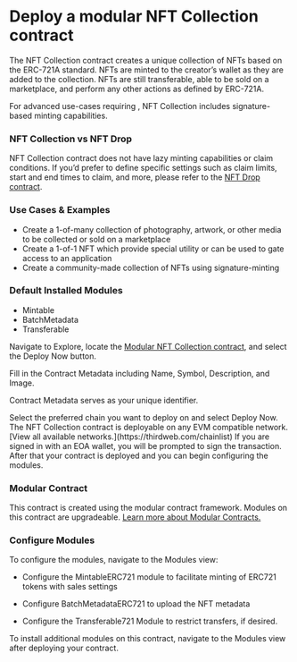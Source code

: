
# Deploy a modular NFT Collection contract

The NFT Collection contract creates a unique collection of NFTs based on the ERC-721A standard. NFTs are minted to the creator’s wallet as they are added to the collection. NFTs are still transferable, able to be sold on a marketplace, and perform any other actions as defined by ERC-721A.

For advanced use-cases requiring , NFT Collection includes signature-based minting capabilities.

<ContractDeployCard contractName="Modular NFT Collection" href="https://thirdweb.com/thirdweb.eth/ERC721CoreInitializable?module=eyJwdWJsaXNoZXIiOiJkZXBsb3llci50aGlyZHdlYi5ldGgiLCJtb2R1bGVJZCI6Ik1pbnRhYmxlRVJDNzIxIn0%3D&module=eyJwdWJsaXNoZXIiOiJkZXBsb3llci50aGlyZHdlYi5ldGgiLCJtb2R1bGVJZCI6IkJhdGNoTWV0YWRhdGFFUkM3MjEifQ%3D%3D&module=eyJwdWJsaXNoZXIiOiJkZXBsb3llci50aGlyZHdlYi5ldGgiLCJtb2R1bGVJZCI6IlRyYW5zZmVyYWJsZUVSQzcyMSJ9&displayName=Modular+NFT+Collection" />

### NFT Collection vs NFT Drop

NFT Collection contract does not have lazy minting capabilities or claim conditions. If you’d prefer to define specific settings such as claim limits, start and end times to claim, and more, please refer to the [NFT Drop contract](https://thirdweb.com/thirdweb.eth/ERC721CoreInitializable?module=eyJwdWJsaXNoZXIiOiJkZXBsb3llci50aGlyZHdlYi5ldGgiLCJtb2R1bGVJZCI6IkNsYWltYWJsZUVSQzcyMSJ9&module=eyJwdWJsaXNoZXIiOiJkZXBsb3llci50aGlyZHdlYi5ldGgiLCJtb2R1bGVJZCI6IkJhdGNoTWV0YWRhdGFFUkM3MjEifQ%3D%3D&module=eyJwdWJsaXNoZXIiOiJkZXBsb3llci50aGlyZHdlYi5ldGgiLCJtb2R1bGVJZCI6IlJveWFsdHlFUkM3MjEifQ%3D%3D&displayName=Modular+NFT+Drop).

### Use Cases & Examples

- Create a 1-of-many collection of photography, artwork, or other media to be collected or sold on a marketplace
- Create a 1-of-1 NFT which provide special utility or can be used to gate access to an application
- Create a community-made collection of NFTs using signature-minting

### Default Installed Modules

- Mintable
- BatchMetadata
- Transferable

<Steps>


<Step title="Locate Contract">

Navigate to Explore, locate the [Modular NFT Collection contract](https://thirdweb.com/thirdweb.eth/ERC721CoreInitializable?module=eyJwdWJsaXNoZXIiOiJkZXBsb3llci50aGlyZHdlYi5ldGgiLCJtb2R1bGVJZCI6Ik1pbnRhYmxlRVJDNzIxIn0%3D&module=eyJwdWJsaXNoZXIiOiJkZXBsb3llci50aGlyZHdlYi5ldGgiLCJtb2R1bGVJZCI6IkJhdGNoTWV0YWRhdGFFUkM3MjEifQ%3D%3D&module=eyJwdWJsaXNoZXIiOiJkZXBsb3llci50aGlyZHdlYi5ldGgiLCJtb2R1bGVJZCI6IlRyYW5zZmVyYWJsZUVSQzcyMSJ9&displayName=Modular+NFT+Collection), and select the Deploy Now button.

<DocImage src={collectionStep1} alt="Screenshot NFT Collection contract" />

</Step>

<Step title="Configure Contract Metadata">
Fill in the Contract Metadata including Name, Symbol, Description, and Image.

Contract Metadata serves as your unique identifier.

<DocImage src={collectionStep2} alt="Screenshot of NFT Collectionconfigure metadata" />


</Step>

<Step title="Select Chain">
Select the preferred chain you want to deploy on and select Deploy Now.

<DocImage src={collectionStep3} alt="Screenshot of Token select chain screen" />

<Callout variant="info" title="Any EVM Compatible">
	The NFT Collection contract is deployable on any EVM compatible network. [View all available networks.](https://thirdweb.com/chainlist)
</Callout>
If you are signed in with an EOA wallet, you will be prompted to sign the transaction. After that your contract is deployed and you can begin configuring the modules.
</Step>

</Steps>

### Modular Contract

This contract is created using the modular contract framework. Modules on this contract are upgradeable. [Learn more about Modular Contracts.](/contracts/modular-contracts/overview)

### Configure Modules

To configure the modules, navigate to the Modules view:

- Configure the MintableERC721 module to facilitate minting of ERC721 tokens with sales settings

<DocImage src={collectionMintable} alt="Screenshot of ERC721 Mintable module"/>

- Configure BatchMetadataERC721 to upload the NFT metadata

<DocImage src={collectionBatchMetadata} alt="Screenshot of ERC721 BatchMetadata module"/>

- Configure the Transferable721 Module to restrict transfers, if desired.

<DocImage src={collectionTransferable} alt="Screenshot of ERC721 Transferable module"/>

<Callout variant='info' title="Install Modules">
	To install additional modules on this contract, navigate to the Modules view after deploying your contract.
</Callout>

